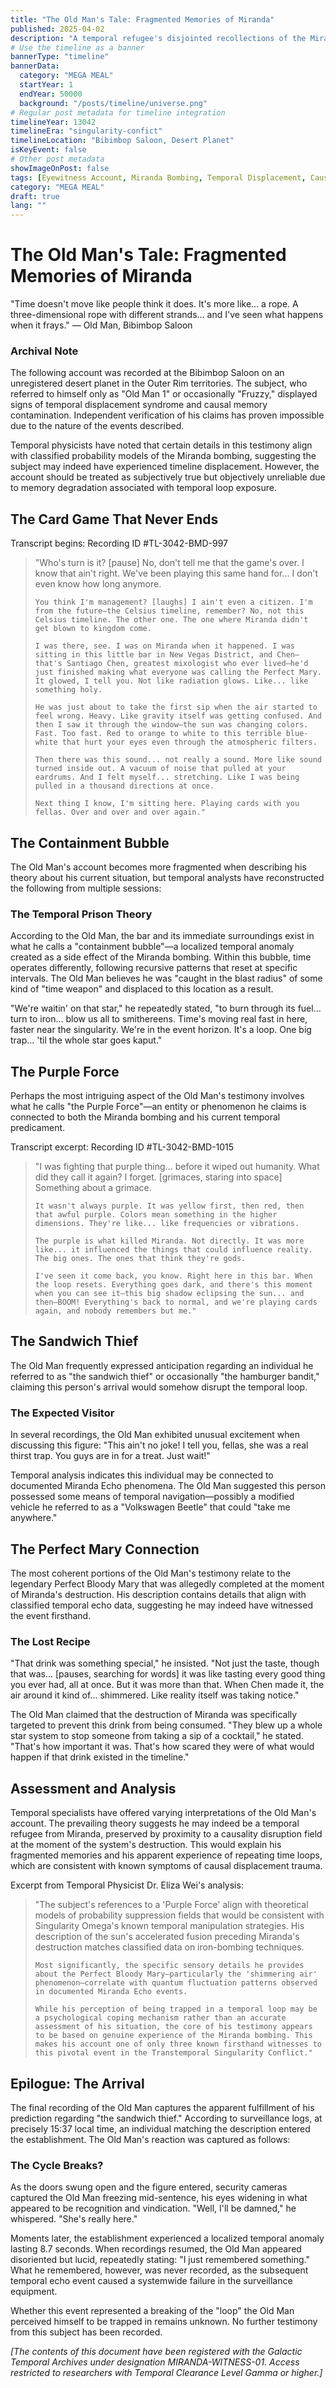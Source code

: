 ```yaml
---
title: "The Old Man's Tale: Fragmented Memories of Miranda"
published: 2025-04-02
description: "A temporal refugee's disjointed recollections of the Miranda System bombing and his journey through fractured causality."
# Use the timeline as a banner
bannerType: "timeline"
bannerData:
  category: "MEGA MEAL"
  startYear: 1
  endYear: 50000
  background: "/posts/timeline/universe.png"
# Regular post metadata for timeline integration
timelineYear: 13042
timelineEra: "singularity-confict"
timelineLocation: "Bibimbop Saloon, Desert Planet"
isKeyEvent: false
# Other post metadata
showImageOnPost: false
tags: [Eyewitness Account, Miranda Bombing, Temporal Displacement, Causal Loops]
category: "MEGA MEAL"
draft: true
lang: ""
---
```


# The Old Man's Tale: Fragmented Memories of Miranda

<div className="text-lg text-gray-700 dark:text-neutral-300 italic mb-8">
  "Time doesn't move like people think it does. It's more like... a rope. A three-dimensional rope with different strands... and I've seen what happens when it frays." — Old Man, Bibimbop Saloon
</div>

<div className="card-base p-6 mb-6">
  <h3 className="font-bold text-xl mb-4 text-75">Archival Note</h3>
  <p className="text-lg text-gray-700 dark:text-neutral-300 mb-4">The following account was recorded at the Bibimbop Saloon on an unregistered desert planet in the Outer Rim territories. The subject, who referred to himself only as "Old Man 1" or occasionally "Fruzzy," displayed signs of temporal displacement syndrome and causal memory contamination. Independent verification of his claims has proven impossible due to the nature of the events described.</p>
  
  <p className="text-lg text-gray-700 dark:text-neutral-300 mb-4">Temporal physicists have noted that certain details in this testimony align with classified probability models of the Miranda bombing, suggesting the subject may indeed have experienced timeline displacement. However, the account should be treated as subjectively true but objectively unreliable due to memory degradation associated with temporal loop exposure.</p>
</div>

## The Card Game That Never Ends

<div className="font-jetbrains-mono pl-10 pr-10 py-10 rounded-xl bg-[oklch(0.95_0.025_var(--hue))] dark:bg-[oklch(0.25_0.025_var(--hue))] transition shadow-lg mb-8 overflow-hidden relative">
  <p className="italic text-gray-700 dark:text-neutral-400">Transcript begins: Recording ID #TL-3042-BMD-997</p>
  
  <blockquote className="mt-4 text-xl text-[oklch(0.35_0.05_var(--hue))] dark:text-[oklch(0.85_0.05_var(--hue))]">
    "Who's turn is it? [pause] No, don't tell me that the game's over. I know that ain't right. We've been playing this same hand for... I don't even know how long anymore.
    
    You think I'm management? [laughs] I ain't even a citizen. I'm from the future—the Celsius timeline, remember? No, not this Celsius timeline. The other one. The one where Miranda didn't get blown to kingdom come.
    
    I was there, see. I was on Miranda when it happened. I was sitting in this little bar in New Vegas District, and Chen—that's Santiago Chen, greatest mixologist who ever lived—he'd just finished making what everyone was calling the Perfect Mary. It glowed, I tell you. Not like radiation glows. Like... like something holy.
    
    He was just about to take the first sip when the air started to feel wrong. Heavy. Like gravity itself was getting confused. And then I saw it through the window—the sun was changing colors. Fast. Too fast. Red to orange to white to this terrible blue-white that hurt your eyes even through the atmospheric filters.
    
    Then there was this sound... not really a sound. More like sound turned inside out. A vacuum of noise that pulled at your eardrums. And I felt myself... stretching. Like I was being pulled in a thousand directions at once.
    
    Next thing I know, I'm sitting here. Playing cards with you fellas. Over and over and over again."
  </blockquote>
</div>

## The Containment Bubble

The Old Man's account becomes more fragmented when describing his theory about his current situation, but temporal analysts have reconstructed the following from multiple sessions:

<div className="card-base p-6 mb-6">
  <h3 className="font-bold text-xl mb-4 text-75">The Temporal Prison Theory</h3>
  <p className="text-lg text-gray-700 dark:text-neutral-300 mb-4">According to the Old Man, the bar and its immediate surroundings exist in what he calls a "containment bubble"—a localized temporal anomaly created as a side effect of the Miranda bombing. Within this bubble, time operates differently, following recursive patterns that reset at specific intervals. The Old Man believes he was "caught in the blast radius" of some kind of "time weapon" and displaced to this location as a result.</p>
  
  <p className="text-lg text-gray-700 dark:text-neutral-300 mb-4">"We're waitin' on that star," he repeatedly stated, "to burn through its fuel... turn to iron... blow us all to smithereens. Time's moving real fast in here, faster near the singularity. We're in the event horizon. It's a loop. One big trap... 'til the whole star goes kaput."</p>
</div>

## The Purple Force

Perhaps the most intriguing aspect of the Old Man's testimony involves what he calls "the Purple Force"—an entity or phenomenon he claims is connected to both the Miranda bombing and his current temporal predicament.

<div className="font-jetbrains-mono pl-10 pr-10 py-10 rounded-xl bg-[oklch(0.95_0.025_var(--hue))] dark:bg-[oklch(0.25_0.025_var(--hue))] transition shadow-lg mb-8 overflow-hidden relative">
  <p className="italic text-gray-700 dark:text-neutral-400">Transcript excerpt: Recording ID #TL-3042-BMD-1015</p>
  
  <blockquote className="mt-4 text-xl text-[oklch(0.35_0.05_var(--hue))] dark:text-[oklch(0.85_0.05_var(--hue))]">
    "I was fighting that purple thing... before it wiped out humanity. What did they call it again? I forget. [grimaces, staring into space] Something about a grimace.
    
    It wasn't always purple. It was yellow first, then red, then that awful purple. Colors mean something in the higher dimensions. They're like... like frequencies or vibrations.
    
    The purple is what killed Miranda. Not directly. It was more like... it influenced the things that could influence reality. The big ones. The ones that think they're gods.
    
    I've seen it come back, you know. Right here in this bar. When the loop resets. Everything goes dark, and there's this moment when you can see it—this big shadow eclipsing the sun... and then—BOOM! Everything's back to normal, and we're playing cards again, and nobody remembers but me."
  </blockquote>
</div>

## The Sandwich Thief

The Old Man frequently expressed anticipation regarding an individual he referred to as "the sandwich thief" or occasionally "the hamburger bandit," claiming this person's arrival would somehow disrupt the temporal loop.

<div className="card-base p-6 mb-6">
  <h3 className="font-bold text-xl mb-4 text-75">The Expected Visitor</h3>
  <p className="text-lg text-gray-700 dark:text-neutral-300 mb-4">In several recordings, the Old Man exhibited unusual excitement when discussing this figure: "This ain't no joke! I tell you, fellas, she was a real thirst trap. You guys are in for a treat. Just wait!"</p>
  
  <p className="text-lg text-gray-700 dark:text-neutral-300 mb-4">Temporal analysis indicates this individual may be connected to documented Miranda Echo phenomena. The Old Man suggested this person possessed some means of temporal navigation—possibly a modified vehicle he referred to as a "Volkswagen Beetle" that could "take me anywhere."</p>
</div>

## The Perfect Mary Connection

The most coherent portions of the Old Man's testimony relate to the legendary Perfect Bloody Mary that was allegedly completed at the moment of Miranda's destruction. His description contains details that align with classified temporal echo data, suggesting he may indeed have witnessed the event firsthand.

<div className="card-base p-6 mb-6">
  <h3 className="font-bold text-xl mb-4 text-75">The Lost Recipe</h3>
  <p className="text-lg text-gray-700 dark:text-neutral-300 mb-4">"That drink was something special," he insisted. "Not just the taste, though that was... [pauses, searching for words] it was like tasting every good thing you ever had, all at once. But it was more than that. When Chen made it, the air around it kind of... shimmered. Like reality itself was taking notice."</p>
  
  <p className="text-lg text-gray-700 dark:text-neutral-300 mb-4">The Old Man claimed that the destruction of Miranda was specifically targeted to prevent this drink from being consumed. "They blew up a whole star system to stop someone from taking a sip of a cocktail," he stated. "That's how important it was. That's how scared they were of what would happen if that drink existed in the timeline."</p>
</div>

## Assessment and Analysis

Temporal specialists have offered varying interpretations of the Old Man's account. The prevailing theory suggests he may indeed be a temporal refugee from Miranda, preserved by proximity to a causality disruption field at the moment of the system's destruction. This would explain his fragmented memories and his apparent experience of repeating time loops, which are consistent with known symptoms of causal displacement trauma.

<div className="font-jetbrains-mono pl-10 pr-10 py-10 rounded-xl bg-[oklch(0.95_0.025_var(--hue))] dark:bg-[oklch(0.25_0.025_var(--hue))] transition shadow-lg mb-8 overflow-hidden relative">
  <p className="italic text-gray-700 dark:text-neutral-400">Excerpt from Temporal Physicist Dr. Eliza Wei's analysis:</p>
  
  <blockquote className="mt-4 text-xl text-[oklch(0.35_0.05_var(--hue))] dark:text-[oklch(0.85_0.05_var(--hue))]">
    "The subject's references to a 'Purple Force' align with theoretical models of probability suppression fields that would be consistent with Singularity Omega's known temporal manipulation strategies. His description of the sun's accelerated fusion preceding Miranda's destruction matches classified data on iron-bombing techniques.
    
    Most significantly, the specific sensory details he provides about the Perfect Bloody Mary—particularly the 'shimmering air' phenomenon—correlate with quantum fluctuation patterns observed in documented Miranda Echo events.
    
    While his perception of being trapped in a temporal loop may be a psychological coping mechanism rather than an accurate assessment of his situation, the core of his testimony appears to be based on genuine experience of the Miranda bombing. This makes his account one of only three known firsthand witnesses to this pivotal event in the Transtemporal Singularity Conflict."
  </blockquote>
</div>

## Epilogue: The Arrival

The final recording of the Old Man captures the apparent fulfillment of his prediction regarding "the sandwich thief." According to surveillance logs, at precisely 15:37 local time, an individual matching the description entered the establishment. The Old Man's reaction was captured as follows:

<div className="card-base p-6 mb-6">
  <h3 className="font-bold text-xl mb-4 text-75">The Cycle Breaks?</h3>
  <p className="text-lg text-gray-700 dark:text-neutral-300 mb-4">As the doors swung open and the figure entered, security cameras captured the Old Man freezing mid-sentence, his eyes widening in what appeared to be recognition and vindication. "Well, I'll be damned," he whispered. "She's really here."</p>
  
  <p className="text-lg text-gray-700 dark:text-neutral-300 mb-4">Moments later, the establishment experienced a localized temporal anomaly lasting 8.7 seconds. When recordings resumed, the Old Man appeared disoriented but lucid, repeatedly stating: "I just remembered something." What he remembered, however, was never recorded, as the subsequent temporal echo event caused a systemwide failure in the surveillance equipment.</p>
  
  <p className="text-lg text-gray-700 dark:text-neutral-300 italic mb-4">Whether this event represented a breaking of the "loop" the Old Man perceived himself to be trapped in remains unknown. No further testimony from this subject has been recorded.</p>
</div>

*[The contents of this document have been registered with the Galactic Temporal Archives under designation MIRANDA-WITNESS-01. Access restricted to researchers with Temporal Clearance Level Gamma or higher.]*
